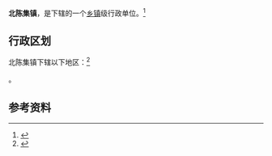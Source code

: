{{中国乡级行政区|32/07/24/103/000}}

'''北陈集镇'''，是{{PRC admin/fullname|32/07/24/103/000|3}}下辖的一个[[乡镇|乡镇]]级行政单位。<ref>{{PRC admin/ref sgc|{{PRC admin/parent|32/07/24/103/000}}}}</ref>

== 行政区划 ==

北陈集镇下辖以下地区：<ref>{{PRC admin/ref sgc|32/07/24/103/000}}</ref>

{{PRC admin/children|32/07/24/103/000}}。

== 参考资料 ==

{{reflist}}

{{行政区划小作品}}
{{PRC admin/navcat|32/07/24/103/000}}